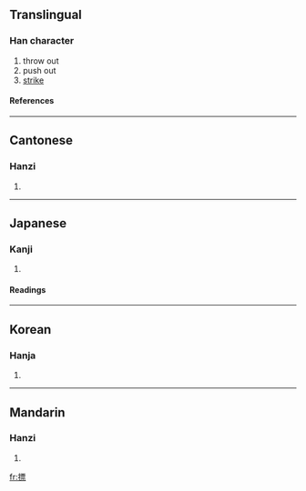 ==Translingual==
===Han character===
{{Han char|rn=64|rad=手|as=11|sn=14|four=5109<sub>1</sub>|canj=手一田火 (QMWF)}}
# throw out
# push out
# [[strike]]
====References====
{{Han ref|kx=0452.120|dkj=12651|dj=0802.160|hdz=31943.060|uh=647D|ud=25725|bh=E1E1|bd=57825}}

----
==Cantonese==
===Hanzi===
{{yue-hanzi|jyut=|y=piu1}}
# {{defn|Cantonese}}

----
==Japanese==
===Kanji===
{{ja-kanji|grade=|rs=手11}}
# {{defn|Japanese}} 
====Readings====
{{ja-readings|on=[[ひょう]] (hyō), [[びょう]] (byō), [[ほう]] (hō)|kun=[[うつ]] (utsu)}}

----
==Korean==
===Hanja===
{{ko-hanja|hangeul=표|eumhun=|rv=pyo|mr=p'yo|y=phyo}}
# {{defn|Korean}}

----
==Mandarin==
===Hanzi===
{{cmn-hanzi|pin=[[piǎo]] ([[piao3]]),[[biāo]] ([[biao1]]),[[biào]] ([[biao4]])|wg=p'iao<sup>3</sup>}}
# {{defn|Mandarin}}

[[fr:摽]]